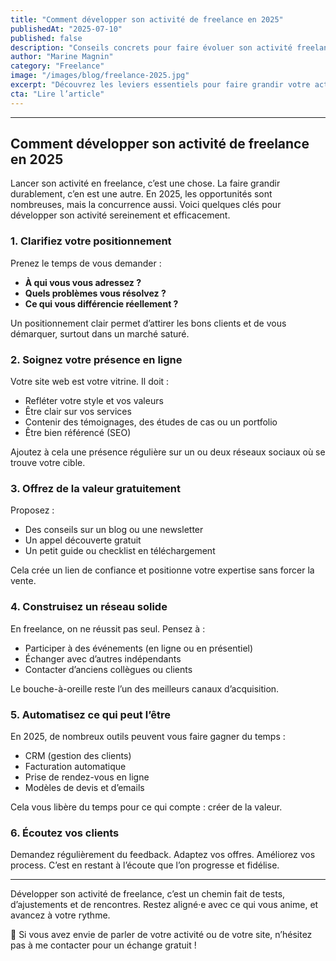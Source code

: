 ```yaml
---
title: "Comment développer son activité de freelance en 2025"
publishedAt: "2025-07-10"
published: false
description: "Conseils concrets pour faire évoluer son activité freelance avec clarté, efficacité et sérénité."
author: "Marine Magnin"
category: "Freelance"
image: "/images/blog/freelance-2025.jpg"
excerpt: "Découvrez les leviers essentiels pour faire grandir votre activité freelance en 2025."
cta: "Lire l’article"
---
```


---

## Comment développer son activité de freelance en 2025

Lancer son activité en freelance, c’est une chose. La faire grandir durablement, c’en est une autre. En 2025, les opportunités sont nombreuses, mais la concurrence aussi. Voici quelques clés pour développer son activité sereinement et efficacement.

### 1. Clarifiez votre positionnement

Prenez le temps de vous demander :

- **À qui vous vous adressez ?**
- **Quels problèmes vous résolvez ?**
- **Ce qui vous différencie réellement ?**

Un positionnement clair permet d’attirer les bons clients et de vous démarquer, surtout dans un marché saturé.

### 2. Soignez votre présence en ligne

Votre site web est votre vitrine. Il doit :

- Refléter votre style et vos valeurs
- Être clair sur vos services
- Contenir des témoignages, des études de cas ou un portfolio
- Être bien référencé (SEO)

Ajoutez à cela une présence régulière sur un ou deux réseaux sociaux où se trouve votre cible.

### 3. Offrez de la valeur gratuitement

Proposez :

- Des conseils sur un blog ou une newsletter
- Un appel découverte gratuit
- Un petit guide ou checklist en téléchargement

Cela crée un lien de confiance et positionne votre expertise sans forcer la vente.

### 4. Construisez un réseau solide

En freelance, on ne réussit pas seul. Pensez à :

- Participer à des événements (en ligne ou en présentiel)
- Échanger avec d’autres indépendants
- Contacter d’anciens collègues ou clients

Le bouche-à-oreille reste l’un des meilleurs canaux d’acquisition.

### 5. Automatisez ce qui peut l’être

En 2025, de nombreux outils peuvent vous faire gagner du temps :

- CRM (gestion des clients)
- Facturation automatique
- Prise de rendez-vous en ligne
- Modèles de devis et d’emails

Cela vous libère du temps pour ce qui compte : créer de la valeur.

### 6. Écoutez vos clients

Demandez régulièrement du feedback. Adaptez vos offres. Améliorez vos process. C’est en restant à l’écoute que l’on progresse et fidélise.

---

Développer son activité de freelance, c’est un chemin fait de tests, d’ajustements et de rencontres. Restez aligné·e avec ce qui vous anime, et avancez à votre rythme.

💬 Si vous avez envie de parler de votre activité ou de votre site, n’hésitez pas à me contacter pour un échange gratuit !
